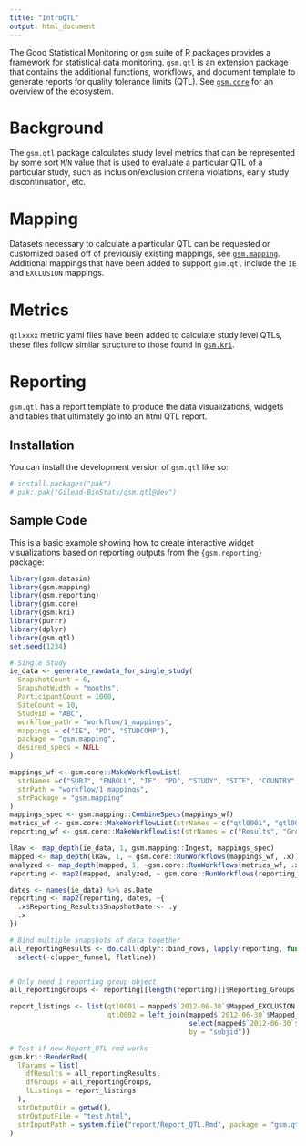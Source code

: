 ```yaml
---
title: "IntroQTL"
output: html_document
---
```


The Good Statistical Monitoring or `gsm` suite of R packages provides a framework for statistical data monitoring. 
`gsm.qtl` is an extension package that contains the additional functions, workflows, and document template to generate reports for quality tolerance limits (QTL).
See [`gsm.core`](https://github.com/Gilead-BioStats/gsm.core) for an overview of the ecosystem.

# Background 

The `gsm.qtl` package calculates study level metrics that can be represented by some sort `M`/`N` value that is used to evaluate a particular QTL of a particular study,
such as inclusion/exclusion criteria violations, early study discontinuation, etc.

# Mapping

Datasets necessary to calculate a particular QTL can be requested or customized based off of previously existing mappings, see [`gsm.mapping`](https://github.com/Gilead-BioStats/gsm.mapping).
Additional mappings that have been added to support `gsm.qtl` include the `IE` and `EXCLUSION` mappings.

# Metrics

`qtlxxxx` metric yaml files have been added to calculate study level QTLs, these files follow similar structure to those found in [`gsm.kri`](https://github.com/Gilead-BioStats/gsm.kri).

# Reporting

`gsm.qtl` has a report template to produce the data visualizations, widgets and tables that ultimately go into an html QTL report.

## Installation

You can install the development version of `gsm.qtl` like so:

```r
# install.packages("pak")
# pak::pak("Gilead-BioStats/gsm.qtl@dev")
```

## Sample Code

This is a basic example showing how to create interactive widget visualizations based on reporting outputs from the `{gsm.reporting}` package:

```r
library(gsm.datasim)
library(gsm.mapping)
library(gsm.reporting)
library(gsm.core)
library(gsm.kri)
library(purrr)
library(dplyr)
library(gsm.qtl)
set.seed(1234)

# Single Study
ie_data <- generate_rawdata_for_single_study(
  SnapshotCount = 6,
  SnapshotWidth = "months",
  ParticipantCount = 1000,
  SiteCount = 10,
  StudyID = "ABC",
  workflow_path = "workflow/1_mappings",
  mappings = c("IE", "PD", "STUDCOMP"),
  package = "gsm.mapping",
  desired_specs = NULL
)

mappings_wf <- gsm.core::MakeWorkflowList(
  strNames =c("SUBJ", "ENROLL", "IE", "PD", "STUDY", "SITE", "COUNTRY", "EXCLUSION", "STUDCOMP"),
  strPath = "workflow/1_mappings",
  strPackage = "gsm.mapping"
)
mappings_spec <- gsm.mapping::CombineSpecs(mappings_wf)
metrics_wf <- gsm.core::MakeWorkflowList(strNames = c("qtl0001", "qtl0002"), strPath = "inst/workflow/2_metrics", strPackage = "gsm.qtl")
reporting_wf <- gsm.core::MakeWorkflowList(strNames = c("Results", "Groups"), strPath = "workflow/3_reporting", strPackage = "gsm.reporting")

lRaw <- map_depth(ie_data, 1, gsm.mapping::Ingest, mappings_spec)
mapped <- map_depth(lRaw, 1, ~ gsm.core::RunWorkflows(mappings_wf, .x))
analyzed <- map_depth(mapped, 1, ~gsm.core::RunWorkflows(metrics_wf, .x))
reporting <- map2(mapped, analyzed, ~ gsm.core::RunWorkflows(reporting_wf, c(.x, list(lAnalyzed = .y, lWorkflows = metrics_wf))))

dates <- names(ie_data) %>% as.Date
reporting <- map2(reporting, dates, ~{
  .x$Reporting_Results$SnapshotDate <- .y
  .x
})

# Bind multiple snapshots of data together
all_reportingResults <- do.call(dplyr::bind_rows, lapply(reporting, function(x) x$Reporting_Results)) %>%
  select(-c(upper_funnel, flatline))


# Only need 1 reporting group object
all_reportingGroups <- reporting[[length(reporting)]]$Reporting_Groups

report_listings <- list(qtl0001 = mapped$`2012-06-30`$Mapped_EXCLUSION,
                        qtl0002 = left_join(mapped$`2012-06-30`$Mapped_STUDCOMP,
                                            select(mapped$`2012-06-30`$Mapped_SUBJ, subjid, country),
                                            by = "subjid"))

# Test if new Report_QTL rmd works
gsm.kri::RenderRmd(
  lParams = list(
    dfResults = all_reportingResults,
    dfGroups = all_reportingGroups,
    lListings = report_listings
  ),
  strOutputDir = getwd(),
  strOutputFile = "test.html",
  strInputPath = system.file("report/Report_QTL.Rmd", package = "gsm.qtl")
)
```
